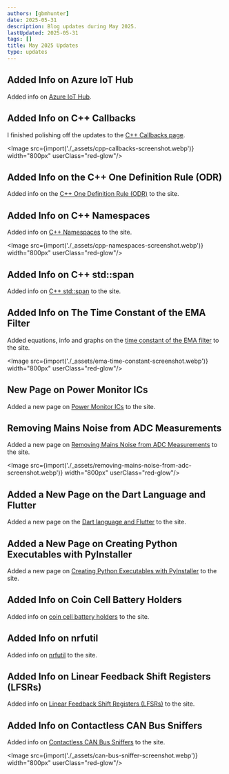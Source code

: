 ```yaml
---
authors: [gbmhunter]
date: 2025-05-31
description: Blog updates during May 2025.
lastUpdated: 2025-05-31
tags: []
title: May 2025 Updates
type: updates
---
```


## Added Info on Azure IoT Hub

Added info on [Azure IoT Hub](/programming/cloud/azure/#iot-hub).

## Added Info on C++ Callbacks

I finished polishing off the updates to the [C++ Callbacks page](/programming/languages/c-plus-plus/callbacks/).

<Image src={import('./_assets/cpp-callbacks-screenshot.webp')} width="800px" userClass="red-glow"/>

## Added Info on the C++ One Definition Rule (ODR)

Added info on the [C++ One Definition Rule (ODR)](/programming/languages/c-plus-plus/one-definition-rule-odr/) to the site.

## Added Info on C++ Namespaces

Added info on [C++ Namespaces](/programming/languages/c-plus-plus/namespaces/) to the site.

<Image src={import('./_assets/cpp-namespaces-screenshot.webp')} width="800px" userClass="red-glow"/>

## Added Info on C++ std::span

Added info on [C++ std::span](/programming/languages/c-plus-plus/containers/) to the site.

## Added Info on The Time Constant of the EMA Filter

Added equations, info and graphs on the [time constant of the EMA filter](/programming/signal-processing/digital-filters/exponential-moving-average-ema-filter/#time-constant) to the site.

<Image src={import('./_assets/ema-time-constant-screenshot.webp')} width="800px" userClass="red-glow"/>

## New Page on Power Monitor ICs

Added a new page on [Power Monitor ICs](/electronics/components/power-monitor-ics/) to the site.

## Removing Mains Noise from ADC Measurements

Added a new page on [Removing Mains Noise from ADC Measurements](/programming/signal-processing/removing-mains-noise-from-adc-measurements/) to the site.

<Image src={import('./_assets/removing-mains-noise-from-adc-screenshot.webp')} width="800px" userClass="red-glow"/>

## Added a New Page on the Dart Language and Flutter

Added a new page on the [Dart language and Flutter](/programming/languages/dart-and-flutter/) to the site.

## Added a New Page on Creating Python Executables with PyInstaller

Added a new page on [Creating Python Executables with PyInstaller](/programming/languages/python/creating-python-executables-with-pyinstaller/) to the site.

## Added Info on Coin Cell Battery Holders

Added info on [coin cell battery holders](/electronics/components/batteries/coin-cells/) to the site.

## Added Info on nrfutil

Added info on [nrfutil](/programming/microcontrollers/nordic/programming/) to the site.

## Added Info on Linear Feedback Shift Registers (LFSRs)

Added info on [Linear Feedback Shift Registers (LFSRs)](/programming/algorithms-and-data-structures/linear-feedback-shift-registers/) to the site.

## Added Info on Contactless CAN Bus Sniffers

Added info on [Contactless CAN Bus Sniffers](/electronics/communication-protocols/can-protocol/#contactless-can-bus-sniffers) to the site.

<Image src={import('./_assets/can-bus-sniffer-screenshot.webp')} width="800px" userClass="red-glow"/>
